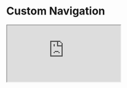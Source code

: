 

<Meta title="Example/Custom Navigation" />

# Custom Navigation

<iframe
  src="https://codesandbox.io/embed/github/swch/Strivve-UX-Components/tree/master/examples/custom-navigation?fontsize=14&hidenavigation=1&theme=dark"
  style={{ width: '100%', height: '600px', background: 'black', border: '0', borderRadius: '4px', overflow: 'hidden' }}
  title="swch/Strivve-UX-Components: custom-navigation"
  allow="accelerometer; ambient-light-sensor; camera; encrypted-media; geolocation; gyroscope; hid; microphone; midi; payment; usb; vr; xr-spatial-tracking"
  sandbox="allow-forms allow-modals allow-popups allow-presentation allow-same-origin allow-scripts"
/>